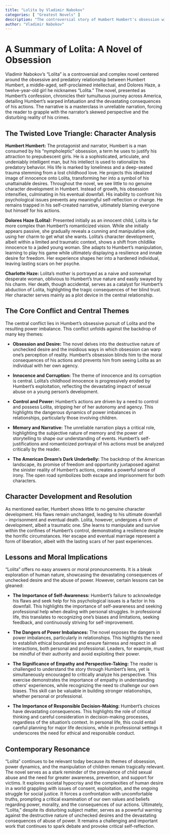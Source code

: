 ```yaml
---
title: "Lolita by Vladimir Nabokov"
categories: [ "Greatest Novels" ]
description: "The controversial story of Humbert Humbert's obsession with young Dolores Haze, told in brilliant prose."
author: "Vladimir Nabokov"
---
```

# A Summary of Lolita: A Novel of Obsession

Vladimir Nabokov's "Lolita" is a controversial and complex novel centered around the obsessive and predatory relationship between Humbert Humbert, a middle-aged, self-proclaimed intellectual, and Dolores Haze, a twelve-year-old girl he nicknames "Lolita."  The novel, presented as Humbert's confession, chronicles their tumultuous journey across America, detailing Humbert's warped infatuation and the devastating consequences of his actions.  The narrative is a masterclass in unreliable narration, forcing the reader to grapple with the narrator's skewed perspective and the disturbing reality of his crimes.

## The Twisted Love Triangle: Character Analysis

**Humbert Humbert:** The protagonist and narrator, Humbert is a man consumed by his "nympholeptic" obsession, a term he uses to justify his attraction to prepubescent girls. He is a sophisticated, articulate, and undeniably intelligent man, but his intellect is used to rationalize his predatory behavior. His life is marked by loneliness and a deep-seated trauma stemming from a lost childhood love. He projects this idealized image of innocence onto Lolita, transforming her into a symbol of his unattainable desires. Throughout the novel, we see little to no genuine character development in Humbert. Instead of growth, his obsession intensifies, culminating in his eventual downfall. His inability to confront his psychological issues prevents any meaningful self-reflection or change. He remains trapped in his self-created narrative, ultimately blaming everyone but himself for his actions.

**Dolores Haze (Lolita):**  Presented initially as an innocent child, Lolita is far more complex than Humbert's romanticized vision. While she initially appears passive, she gradually reveals a cunning and manipulative side, using her charm to get what she wants.  Lolita’s character development, albeit within a limited and traumatic context, shows a shift from childlike innocence to a jaded young woman.  She adapts to Humbert's manipulation, learning to play his game while ultimately displaying a resilience and innate desire for freedom.  Her experience shapes her into a hardened individual, leaving lasting scars on her psyche.

**Charlotte Haze:** Lolita's mother is portrayed as a naive and somewhat desperate woman, oblivious to Humbert's true nature and easily swayed by his charm.  Her death, though accidental, serves as a catalyst for Humbert’s abduction of Lolita, highlighting the tragic consequences of her blind trust.  Her character serves mainly as a plot device in the central relationship.


## The Core Conflict and Central Themes

The central conflict lies in Humbert's obsessive pursuit of Lolita and the resulting power imbalance.  This conflict unfolds against the backdrop of many key themes:

* **Obsession and Desire:** The novel delves into the destructive nature of unchecked desire and the insidious ways in which obsession can warp one's perception of reality. Humbert's obsession blinds him to the moral consequences of his actions and prevents him from seeing Lolita as an individual with her own agency.

* **Innocence and Corruption:** The theme of innocence and its corruption is central. Lolita's childhood innocence is progressively eroded by Humbert's exploitation, reflecting the devastating impact of sexual abuse on a young person's development.

* **Control and Power:** Humbert's actions are driven by a need to control and possess Lolita, stripping her of her autonomy and agency.  This highlights the dangerous dynamics of power imbalances in relationships, particularly those involving children.

* **Memory and Narrative:**  The unreliable narration plays a critical role, highlighting the subjective nature of memory and the power of storytelling to shape our understanding of events. Humbert's self-justifications and romanticized portrayal of his actions must be analyzed critically by the reader.

* **The American Dream’s Dark Underbelly:**  The backdrop of the American landscape, its promise of freedom and opportunity juxtaposed against the sinister reality of Humbert's actions, creates a powerful sense of irony. The open road symbolizes both escape and imprisonment for both characters.


## Character Development and Resolution

As mentioned earlier, Humbert shows little to no genuine character development.  His flaws remain unchanged, leading to his ultimate downfall – imprisonment and eventual death.  Lolita, however, undergoes a form of development, albeit a traumatic one.  She learns to manipulate and survive within the confines of Humbert's control, demonstrating a resilience despite the horrific circumstances.  Her escape and eventual marriage represent a form of liberation, albeit with the lasting scars of her past experiences.

## Lessons and Moral Implications

"Lolita" offers no easy answers or moral pronouncements. It is a bleak exploration of human nature, showcasing the devastating consequences of unchecked desire and the abuse of power.  However, certain lessons can be gleaned:

* **The Importance of Self-Awareness:** Humbert's failure to acknowledge his flaws and seek help for his psychological issues is a factor in his downfall. This highlights the importance of self-awareness and seeking professional help when dealing with personal struggles. In professional life, this translates to recognizing one's biases and limitations, seeking feedback, and continuously striving for self-improvement.

* **The Dangers of Power Imbalances:** The novel exposes the dangers in power imbalances, particularly in relationships. This highlights the need to establish ethical boundaries and ensure fairness and respect in all interactions, both personal and professional. Leaders, for example, must be mindful of their authority and avoid exploiting their power.

* **The Significance of Empathy and Perspective-Taking:** The reader is challenged to understand the story through Humbert’s lens, yet is simultaneously encouraged to critically analyze his perspective. This exercise demonstrates the importance of empathy in understanding others’ experiences, while recognizing the need to challenge our own biases. This skill can be valuable in building stronger relationships, whether personal or professional.

* **The Importance of Responsible Decision-Making:** Humbert's choices have devastating consequences. This highlights the role of critical thinking and careful consideration in decision-making processes, regardless of the situation's context. In personal life, this could entail careful planning for major life decisions, while in professional settings it underscores the need for ethical and responsible conduct.


## Contemporary Resonance

"Lolita" continues to be relevant today because its themes of obsession, power dynamics, and the manipulation of children remain tragically relevant. The novel serves as a stark reminder of the prevalence of child sexual abuse and the need for greater awareness, prevention, and support for victims.  It explores societal hypocrisy and the complexities of human desire in a world grappling with issues of consent, exploitation, and the ongoing struggle for social justice. It forces a confrontation with uncomfortable truths, prompting a critical examination of our own values and beliefs regarding power, morality, and the consequences of our actions. Ultimately, "Lolita," despite its disturbing subject matter, serves as a powerful warning against the destructive nature of unchecked desires and the devastating consequences of abuse of power. It remains a challenging and important work that continues to spark debate and provoke critical self-reflection.

